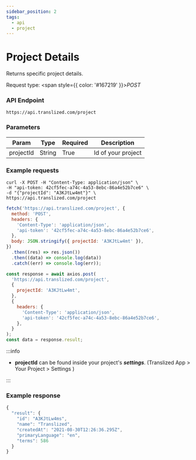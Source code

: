```yaml
---
sidebar_position: 2
tags:
  - api
  - project
---
```



# Project Details

Returns specific project details.

Request type: <span style={{ color: '#167219' }}>_POST_</span>

### API Endpoint

```url
https://api.translized.com/project
```

### Parameters

| Param     | Type   | Required | Description        |
| --------- | ------ | -------- | ------------------ |
| projectId | String | True     | Id of your project |

### Example requests

<Tabs className="api-tabs">
<TabItem value="cURL" label="cURL">

```curl
curl -X POST -H "Content-Type: application/json" \
-H "api-token: 42cf5fec-a74c-4a53-8ebc-86a4e52b7ce6" \
-d "{"projectId": "A3KJtLw4mt"}" \
https://api.translized.com/project
```

</TabItem>
<TabItem value="js-fetch" label="Javascript Fetch">

```js
fetch('https://api.translized.com/project', {
  method: 'POST',
  headers: {
    'Content-Type': 'application/json',
    'api-token': '42cf5fec-a74c-4a53-8ebc-86a4e52b7ce6',
  },
  body: JSON.stringify({ projectId: 'A3KJtLw4mt' }),
})
  .then((res) => res.json())
  .then((data) => console.log(data))
  .catch((err) => console.log(err));
```

</TabItem>
<TabItem value="js-axios" label="Javascript Axios">

```js
const response = await axios.post(
  'https://api.translized.com/project',
  {
    projectId: 'A3KJtLw4mt',
  },
  {
    headers: {
      'Content-Type': 'application/json',
      'api-token': '42cf5fec-a74c-4a53-8ebc-86a4e52b7ce6',
    },
  }
);
const data = response.result;
```

</TabItem>
</Tabs>

:::info

- **projectId** can be found inside your project's **_settings_**. (Translized App > Your Project > Settings )

:::

### Example response

```js
{
  "result": {
    "id": "A3KJtLw4ms",
    "name": "Translized",
    "createdAt": "2021-08-30T12:26:36.295Z",
    "primaryLanguage": "en",
    "terms": 586
  }
}
```
